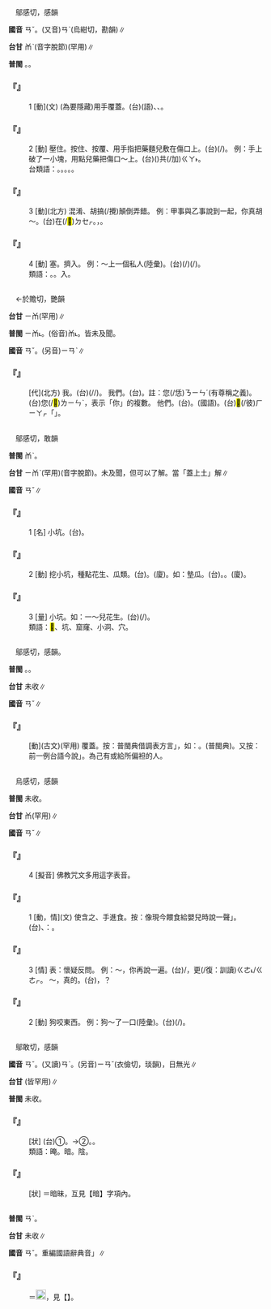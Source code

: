 
=={{ruby|<mark>&#xffb5a;</mark>|ㄢˇ}}==

　鄔感切，感韻

'''國音''' <rt>ㄢˇ</rt>。(又音)<rt>ㄢˋ</rt>(烏紺切，勘韻)∥

'''台甘''' <rt>ㆰˋ</rt>{{ruby|。|ㆰ}}(音字脫節)(罕用)∥

'''普閩''' {{ruby|(文)|ㆰˋ}}。{{ruby|(白)|ㆩˋ}}。

    

==='''『{{ruby|<mark>&#xffb5a;</mark>|ㄢˇ}}』'''===
:1  [動](文) (為要隱藏)用手覆蓋。(台)(語){{ruby|掩|ㆰ}}、{{ruby|<mark>&#xffb5a;</mark>|ㆰˋ}}、{{ruby|掩|ㄧㆰˋ}}。
    

==='''『{{ruby|<mark>&#xffb5a;</mark>|ㄢˇ}}』'''===
:2  [動] 壓住。按住、按覆、用手指把藥麵兒敷在傷口上。(台){{ruby|指|ㄐㄧㄥˋ}}{{ruby|頭|ㄊㄠˊ}}{{ruby|仔|ㄚ}}{{ruby|拈|ㄌㄧㆰ}}{{ruby|藥|ㄧㄜㆷ ͘}}{{ruby|粉|ㄏㄨㄣˋ}}{{ruby|末|ㆠㄨㄚㆷ ͘}}(/{{ruby|抹|ㆠㄨㄚㆷ}}){{ruby|傷|ㄒㄧㆲ}}{{ruby|嘴|ㄘㄨㄧ˪}}。 例：手上破了一小塊，用點兒藥把傷口～上。(台){{ruby|手|ㄑㄧㄨˋ}}{{ruby|擦|ㄘㆤ˪/ㄘㄨㆤ˪}}{{ruby|一|ㄐㄧㆵ ͘}}{{ruby|空|ㄎㄤ}}({{ruby|鑢|ㄌㄨ˪}}{{ruby|破|ㄆㄨㄚ˪}}{{ruby|皮|ㄆㄨㆤˊ/ㄆㆤˊ}}){{ruby|用|ㄧㄥ˫/ㄧㆲ˫}}{{ruby|一|ㄐㄧㆵ ͘}}{{ruby|點|ㄉㄧㆰˋ}}{{ruby|仔|ㄚ}}{{ruby|藥|ㄧㄜㆷ ͘}}{{ruby|粉|ㄏㄨㄣˋ}}共(/加)<rt>ㄍㄚ˫</rt>{{ruby|<mark>&#xffb5a;</mark>|ㆩˋ}}{{ruby|咧|ㄌㆤ˪}}。
:台類語：{{ruby|安|ㄢ}}。{{ruby|抹|ㆠㄨㄚㆷ}}。{{ruby|遏|ㄚㆵ}}。{{ruby|糝|ㄙㆰˋ}}。{{ruby|止|ㄐㄧˋ}}{{ruby|血|ㄏㄨㆤㆷ}}。
:
    

==='''『{{ruby|<mark>&#xffb5a;</mark>|ㄢˇ}}』'''===
:3  [動](北方) 混淆、胡搞(/攪)顛倒弄錯。 例：甲事與乙事說到一起，你真胡～。(台){{ruby|甲|ㄍㄚㆷ}}{{ruby|件|ㄍㄧㆩ˫}}{{ruby|及|ㄍㄚㆴ}}{{ruby|乙|ㄧㆵ}}{{ruby|件|ㄍㄧㆩ˫}}{{ruby|案|ㄢ˪}}{{ruby|件|ㄍㄧㆩ˫}}{{ruby|濫|ㄌㆰ˫}}在(/<mark>&#xf9549;</mark>)<rt>ㄉㆤㆷ</rt>{{ruby|講|ㄍㆲˋ}}。{{ruby|汝|ㄌㄧˋ}}{{ruby|真|ㄐㄧㄣ}}{{ruby|亂|ㄌㄨㄢ˫}}{{ruby|鬥|ㄉㄠ˪}}，{{ruby|烏|ㆦ}}{{ruby|白|ㄅㆤㆷ ͘}}{{ruby|鬥|ㄉㄠ˪}}。
    

==='''『{{ruby|<mark>&#xffb5a;</mark>|ㄢˇ}}』'''===
:4  [動] 塞。擠入。 例：～上一個私人(陸彙)。(台){{ruby|安|ㄢ}}{{ruby|插|ㄘㄚㆷ}}{{ruby|一|ㄐㄧㆵ ͘}}{{ruby|個|ㆤˊ}}{{ruby|私|ㄙㄨ}}{{ruby|人|ㆢㄧㄣˊ/ㄌㄧㄣˊ}}{{ruby|入|ㆢㄧㆴ ͘/ㄌㄧㆴ ͘}}{{ruby|去|ㄎㄧ˪}}{{ruby|辦|ㄅㄢ˫}}{{ruby|載|ㄉㄞ˫}}(/{{ruby|戴|ㄉㄞ˪}}){{ruby|事|ㄐㄧ˪}}(/{{ruby|事|ㄉㄞ˫}}{{ruby|情|ㄐㄧ˪}})。
:類語：{{ruby|<mark>&#xffb5a;</mark>|ㄢˇ}}。{{ruby|塞|ㄙㄞ}}。{{ruby|擠|ㄐㄧˇ}}入。
:
    

=={{ruby|俺|ㄢˇ}}==

　←於贍切，艷韻

'''台甘''' <rt>ㄧㆰ</rt>{{ruby|、|ㄧㆰ˪}}(罕用)∥

'''普閩''' <rt>ㄧㆰ˪</rt>。(俗音)<rt>ㆰ˪</rt>。皆未及聞。

'''國音''' <rt>ㄢˇ</rt>。(另音)<rt>ㄧㄢˋ</rt>∥

    

==='''『{{ruby|俺|ㄢˇ}}』'''===
: [代](北方) 我。(台){{ruby|我|ㆣㄨㄚˋ}}(/{{ruby|阮|ㆣㄨㄢˋ}}/{{ruby|<mark>&#xffceb;</mark>|ㆣㄨㄢˋ}})。 我們。(台){{ruby|<mark>&#xf8ee6;</mark>|ㆣㄨㄣˋ}}。註：您(/恁)<rt>ㄋㄧㄣˊ</rt>(有尊稱之義)。(台)您(/<mark>&#xf9949;</mark>)<rt>ㄌㄧㄣˋ</rt>，表示「你」的複數。 他們。(台){{ruby|<mark>&#xffad9;</mark>|ㄧㄣ}}。(國語){{ruby|恁|ㄖㄣˋ}}。(台){{ruby|用|ㄧㆲ˫}}{{ruby|來|ㄌㄞˊ}}{{ruby|表|ㄅㄧㄠˋ}}{{ruby|示|ㄒㄧ˫}}<mark>&#xf9075;</mark>(/彼)<rt>ㄏㄧㄚㆷ</rt>{{ruby|恁|ㄌㄧㄣ˪}}{{ruby|好|ㄏㄜˋ}}{{ruby|丌|ㆤ}}「{{ruby|恁|ㄌㄧㄣ˪}}」。
    

=={{ruby|<mark>&#xf9af5;</mark>|ㄢˇ}}==

　鄔感切，敢韻

'''普閩''' <rt>ㆰˋ</rt>。

'''台甘''' <rt>ㄧㆰˋ</rt>(罕用)(音字脫節)。未及聞，但可以了解。當「蓋上土」解∥

'''國音''' <rt>ㄢˇ</rt>∥

    

==='''『{{ruby|<mark>&#xf9af5;</mark>|ㄢˇ}}』'''===
:1  [名] 小坑。(台){{ruby|細|ㄙㄨㆤ˪/ㄙㆤ˪}}{{ruby|丌|ㆤ}}{{ruby|塗|ㄊㆦˊ}}{{ruby|窟|ㄎㄨㆵ}}{{ruby|仔|ㄚ}}。
    

==='''『{{ruby|<mark>&#xf9af5;</mark>|ㄢˇ}}』'''===
:2  [動] 挖小坑，種點花生、瓜類。(台){{ruby|墊|ㄉㄧㆰ˫}}。(廈){{ruby|點|ㄉㄧㆰˋ}}。如：墊瓜。(台){{ruby|墊|ㄉㄧㆰ˫}}{{ruby|瓜|ㄍㄨㆤ}}。{{ruby|墊|ㄉㄧㆰ˫}}{{ruby|豆|ㄉㄠ˫}}。(廈){{ruby|點|ㄉㄧㆰˋ}}{{ruby|豆|ㄉㄠ˫}}。
    

==='''『{{ruby|<mark>&#xf9af5;</mark>|ㄢˇ}}』'''===
:3  [量] 小坑。如：一～兒花生。(台){{ruby|點|ㄉㄧㆰˋ}}(/{{ruby|種|ㄐㄧㄥ˪}}){{ruby|一|ㄐㄧㆵ ͘}}{{ruby|窟|ㄎㄨㆵ}}{{ruby|仔|ㄚ}}{{ruby|土|ㄊㆦˊ}}{{ruby|豆|ㄉㄠ˫}}。
:類語：<mark>&#xf9af5;</mark>、坑、窟窿、小洞、穴。
:
    

=={{ruby|<mark>&#xf9efb;</mark>|ㄢˇ}}==

　鄔感切，感韻。

'''普閩''' {{ruby|(文)|ㆰˋ}}。{{ruby|(白)|ㆩˋ}}。

'''台甘''' 未收∥

'''國音''' <rt>ㄢˇ</rt>∥

    

==='''『{{ruby|<mark>&#xf9efb;</mark>|ㄢˇ}}』'''===
: [動](古文)(罕用) 覆蓋。按：普閩典借調表方言{{ruby|「|ㆩˋ}}」，如：{{ruby|<mark>&#xffb5a;</mark>|ㆩˋ}}{{ruby|互|ㄏㆦ˫}}{{ruby|伊|ㄧ}}。{{ruby|<mark>&#xffb5a;</mark>|ㆩˋ}}{{ruby|倚|ㄨㄚˋ}}(普閩典)。又按：前一例台語今說{{ruby|「|ㆩˊ}}」。{{ruby|掩|ㄧㄢˇ}}為己有或給所偏袒的人。
    

=={{ruby|唵|ㄢˇ}}==

　烏感切，感韻

'''普閩''' 未收。

'''台甘''' <rt>ㆰ</rt>(罕用)∥

'''國音''' <rt>ㄢˇ</rt>∥

    

==='''『{{ruby|唵|ㄢˇ}}』'''===
:4  [擬音] 佛教咒文多用這字表音。
    

==='''『{{ruby|唵|ㄢˇ}}』'''===
:1  [動，情](文) 使含之、手進食。按：像現今餵食給嬰兒時說一聲{{ruby|「|ㄤˇ}}」。(台){{ruby|用|ㄧㆲ˫/ㄧㄥ˫}}{{ruby|手|ㄑㄧㄨˋ}}、{{ruby|湯|ㄊㆭ}}{{ruby|匙|ㄒㄧˊ}}{{ruby|貯|ㄉㄨㆤˋ/ㄉㆤˋ}}{{ruby|物|ㄇㆭㆷ ͘/ㄇㄧㆷ ͘}}{{ruby|叫|ㄍㄧㄜ˪}}{{ruby|嬰|ㆥ}}{{ruby|仔|ㄚ}}{{ruby|開|ㄎㄨㄧ}}{{ruby|嘴|ㄘㄨㄧ˪}}{{ruby|食|ㄐㄧㄚㆷ ͘}}{{ruby|物|ㄇㆭㆷ ͘/ㄇㄧㆷ ͘}}{{ruby|時|ㄒㄧˊ}}{{ruby|講|ㄍㆲˋ}}{{ruby|→|ㄍㆲ}}：{{ruby|啊|ㄚ˪/ㄚㆷ}}{{ruby|唵|ㆰˊ}}。
    

==='''『{{ruby|唵|ㄢˇ}}』'''===
:3  [情] 表：懷疑反問。 例：～，你再說一遍。(台){{ruby|哈|ㆩㆷ}}{{ruby|啊|ㆩˊ}}/{{ruby|哈|ㄏㆩㆷ}}{{ruby|啊|ㄚˊ}}，{{ruby|汝|ㄌㄧˋ}}更(/復：訓讀)<rt>ㄍㄜ˪/ㄍㄜㆷ</rt>{{ruby|再|ㄗㄞ˪}}{{ruby|講|ㄍㆲˋ}}{{ruby|→|ㄍㆲ}}{{ruby|一|ㄐㄧㆵ ͘}}{{ruby|遍|ㄅㄧㄢ˪}}。 ～，真的。(台){{ruby|哈|ㄏㆩˊ}}{{ruby|啊|ㄚㆷ}}，{{ruby|真|ㄐㄧㄣ}}{{ruby|實|ㄒㄧㆵ ͘}}{{ruby|丌|ㆤ}}？
    

==='''『{{ruby|唵|ㄢˇ}}』'''===
:2  [動] 狗咬東西。 例：狗～了一口(陸彙)。(台){{ruby|狗|ㄍㄠˋ}}(/{{ruby|<mark>&#xf95ab;</mark>|ㄏㆯㆷ}}){{ruby|一|ㄐㄧㆵ ͘}}{{ruby|嘴|ㄘㄨㄧ˪}}。
    

=={{ruby|晻|ㄢˇ}}==

　鄔敢切，感韻

'''國音''' <rt>ㄢˇ</rt>。(又讀)<rt>ㄢˋ</rt>。(另音)<rt>ㄧㄢˇ</rt>(衣儉切，琰韻)，日無光∥

'''台甘''' {{ruby|(文)|ㆰˋ}}{{ruby|、|ㄧㆰˋ}}(皆罕用)∥

'''普閩''' 未收。

    

==='''『{{ruby|晻|ㄢˇ}}{{ruby|晻|ㄢˇ}}』'''===
: [狀] (台)①{{ruby|日|ㄌㄧㆵ ͘/ㆢㄧㆵ ͘}}{{ruby|頭|ㄊㄠˊ}}{{ruby|無|ㆠㄜˊ}}{{ruby|光|ㄍㆭ}}{{ruby|去|ㄎㄧ˪}}。→②{{ruby|<mark>&#xffa49;</mark>|ㆠㆤㆷ/ㆠㄨㆤㆷ}}{{ruby|落|ㄌㄜㆷ ͘}}{{ruby|雨|ㄏㆦ˫}}{{ruby|丌|ㆤ}}{{ruby|款|ㄎㄨㄢˋ}}。{{ruby|天|ㄊㆪ}}{{ruby|壓|ㄚㆴ ͘}}{{ruby|壓|ㄚㆴ ͘}}。
:類語：晻。暗。陰。
:
    

==='''『{{ruby|晻|ㄢˇ}}{{ruby|昧|ㄇㄟˋ}}』'''===
: [狀] ＝暗昧，互見【暗】字項內。
    

=={{ruby|銨|ㄢˇ}}==



'''普閩''' <rt>ㄢˋ</rt>。

'''台甘''' 未收∥

'''國音''' <rt>ㄢˇ</rt>。重編國語辭典音{{ruby|「|ㄢ}}」∥

    

==='''『{{ruby|銨|ㄢˇ}}』'''===
:  ＝[[File:fa71.png|20px]]，見【{{ruby|銨|ㄢ}}】。
    
